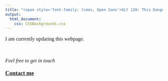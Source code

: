 ---
title: "<span style='font-family: times, Open Sans'>GLY 120: This Dangerous Earth, Fall 2018</style>"
output: 
  html_document:
    css: CSSBackgrounds.css
---

<style>
body {
text-align: justify}
</style>

<p style="font-family: times, Open Sans; font-size:12.5pt">
I am currently updating this webpage.
</p>





<br>
<p style="font-family: times, Open Sans; font-size:12.5pt">
*Feel free to get in touch*
</p> 
<p style="font-family: times, Open Sans; font-size:14pt">
[**Contact me**](Contactme.html)
</p>